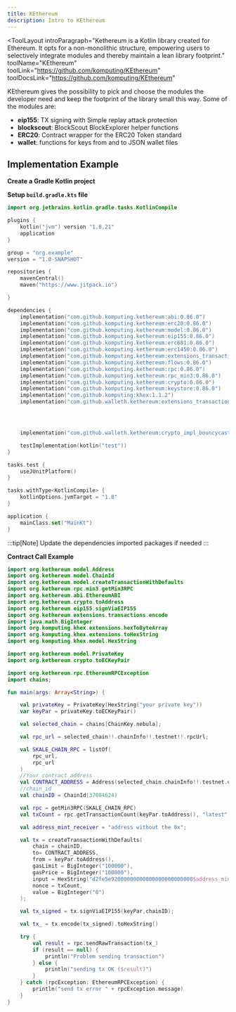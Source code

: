```yaml
---
title: KEthereum
description: Intro to KEthereum
---
```


<ToolLayout
    introParagraph="Kethereum is a Kotlin library created for Ethereum. It opts for a non-monolithic structure, empowering users to selectively integrate modules and thereby maintain a lean library footprint."
    toolName="KEthereum"
    toolLink="https://github.com/komputing/KEthereum"
    toolDocsLink="https://github.com/komputing/KEthereum"
>

KEthereum gives the possibility to pick and choose the modules the developer need and keep the footprint of the library small this way. Some of the modules are:

- **eip155**: TX signing with Simple replay attack protection
- **blockscout**: BlockScout BlockExplorer helper functions
- **ERC20**: Contract wrapper for the ERC20 Token standard
- **wallet**: functions for keys from and to JSON wallet files

## Implementation Example

**Create a Gradle Kotlin project**

**Setup `build.gradle.kts` file**
```kotlin
import org.jetbrains.kotlin.gradle.tasks.KotlinCompile

plugins {
    kotlin("jvm") version "1.8.21"
    application
}

group = "org.example"
version = "1.0-SNAPSHOT"

repositories {
    mavenCentral()
    maven("https://www.jitpack.io")

}

dependencies {
    implementation("com.github.komputing.kethereum:abi:0.86.0")
    implementation("com.github.komputing.kethereum:erc20:0.86.0")
    implementation("com.github.komputing.kethereum:model:0.86.0")
    implementation("com.github.komputing.kethereum:eip155:0.86.0")
    implementation("com.github.komputing.kethereum:erc681:0.86.0")
    implementation("com.github.komputing.kethereum:erc1450:0.86.0")
    implementation("com.github.komputing.kethereum:extensions_transactions:0.86.0")
    implementation("com.github.komputing.kethereum:flows:0.86.0")
    implementation("com.github.komputing.kethereum:rpc:0.86.0")
    implementation("com.github.komputing.kethereum:rpc_min3:0.86.0")
    implementation("com.github.komputing.kethereum:crypto:0.86.0")
    implementation("com.github.komputing.kethereum:keystore:0.86.0")
    implementation("com.github.komputing:khex:1.1.2")
    implementation("com.github.walleth.kethereum:extensions_transactions:0.86.0")




    implementation("com.github.walleth.kethereum:crypto_impl_bouncycastle:0.86.0")

    testImplementation(kotlin("test"))
}

tasks.test {
    useJUnitPlatform()
}

tasks.withType<KotlinCompile> {
    kotlinOptions.jvmTarget = "1.8"
}

application {
    mainClass.set("MainKt")
}
```

:::tip[Note]
Update the dependencies imported packages if needed
:::

**Contract Call Example**
```kotlin
import org.kethereum.model.Address
import org.kethereum.model.ChainId
import org.kethereum.model.createTransactionWithDefaults
import org.kethereum.rpc.min3.getMin3RPC
import org.kethereum.abi.EthereumABI
import org.kethereum.crypto.toAddress
import org.kethereum.eip155.signViaEIP155
import org.kethereum.extensions.transactions.encode
import java.math.BigInteger
import org.komputing.khex.extensions.hexToByteArray
import org.komputing.khex.extensions.toHexString
import org.komputing.khex.model.HexString

import org.kethereum.model.PrivateKey
import org.kethereum.crypto.toECKeyPair

import org.kethereum.rpc.EthereumRPCException
import chains;

fun main(args: Array<String>) {

    val privateKey = PrivateKey(HexString("your private key"))
    var keyPar = privateKey.toECKeyPair()

    val selected_chain = chains[ChainKey.nebula];

    val rpc_url = selected_chain!!.chainInfo!!.testnet!!.rpcUrl;

    val SKALE_CHAIN_RPC = listOf(
        rpc_url,
        rpc_url
    )
    //Your contract address
    val CONTRACT_ADDRESS = Address(selected_chain.chainInfo!!.testnet.contracts[0].address);
    //chain_id
    val chainID = ChainId(37084624)

    val rpc = getMin3RPC(SKALE_CHAIN_RPC)
    val txCount = rpc.getTransactionCount(keyPar.toAddress(), "latest");

    val address_mint_receiver = "address without the 0x";

    val tx = createTransactionWithDefaults(
        chain = chainID,
        to= CONTRACT_ADDRESS,
        from = keyPar.toAddress(),
        gasLimit = BigInteger("100000"),
        gasPrice = BigInteger("100000"),
        input = HexString("d2fe5e92000000000000000000000000$address_mint_receiver").hexToByteArray(), //hex of your contract method and input params
        nonce = txCount,
        value = BigInteger("0")
    );

    val tx_signed = tx.signViaEIP155(keyPar,chainID);

    val tx_ = tx.encode(tx_signed).toHexString()

    try {
        val result = rpc.sendRawTransaction(tx_)
        if (result == null) {
            println("Problem sending transaction")
        } else {
            println("sending tx OK ($result)")
        }
    } catch (rpcException: EthereumRPCException) {
        println("send tx error " + rpcException.message)
    }
}
```

</ToolLayout>
